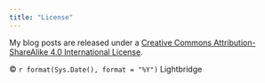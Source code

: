 ```yaml
---
title: "License"
---
```


My blog posts are released under a [Creative Commons Attribution-ShareAlike 4.0 International License](http://creativecommons.org/licenses/by-sa/4.0/).

&copy; `r format(Sys.Date(), format = "%Y")` Lightbridge
